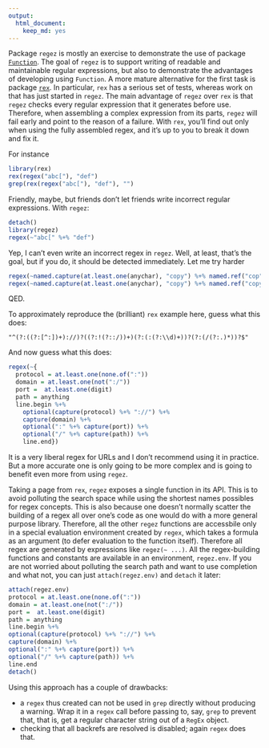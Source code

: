 ```yaml
---
output: 
  html_document: 
    keep_md: yes
---
```


Package `regez` is mostly an exercise to demonstrate the use of package [`Function`](https://github.com/piccolbo/Function). The goal  of `regez` is to support writing of readable and maintainable regular expressions, but also to demonstrate the advantages of developing using `Function`. A more mature alternative for the first task is package [`rex`](https://github.com/kevinushey/rex). In particular, `rex` has a serious set of tests, whereas work on that has just started in `regez`. The main advantage of `regez` over `rex` is that `regez` checks every regular expression that it generates before use. Therefore, when assembling a complex expression from its parts, `regez` will fail early and point to the reason of a failure. With `rex`, you'll find out only when using the fully assembled regex, and it's up to you to break it down and fix it.

For instance
```r
library(rex)
rex(regex("abc["), "def")
grep(rex(regex("abc["), "def"), "")
```

Friendly, maybe, but friends don't let friends write incorrect regular expressions. With `regez`:

```r
detach()
library(regez)
regex(~"abc[" %+% "def")
```

Yep, I can't even write an incorrect regex in `regez`. Well, at least, that's the goal, but if you do, it should be detected immediately. Let me try harder

```r
regex(~named.capture(at.least.one(anychar), "copy") %+% named.ref("cop"))
regex(~named.capture(at.least.one(anychar), "copy") %+% named.ref("copy"))
```

QED.

To approximately reproduce the (brilliant) `rex` example here, guess what this does:

```
"^(?:((?:[^:])+)://)?((?:!(?::/))+)(?:(:(?:\\d)+))?(?:(/(?:.)*))?$"
```

And now guess what this does:

```r
regex(~{
  protocol = at.least.one(none.of(":"))
  domain = at.least.one(not(":/"))
  port =  at.least.one(digit)
  path = anything
  line.begin %+%
    optional(capture(protocol) %+% "://") %+%
    capture(domain) %+%
    optional(":" %+% capture(port)) %+%
    optional("/" %+% capture(path)) %+%
    line.end})
```

It is a very liberal regex for URLs and I don't recommend using it in practice. But a  more accurate one is only going to be more complex and is going to benefit even more from using `regez`.

Taking a page from `rex`, `regez` exposes a single function in its API. This is to avoid polluting the search space while using the shortest names possibles for regex concepts. This is also because one doesn't normally scatter the building of a regex all over one's code as one would do with a more general purpose library. Therefore, all the other `regez` functions are accessbile only in a special evaluation environment created by `regex`, which takes a formula as an argument (to defer evaluation to the function itself). Therefore all regex are generated by expressions like `regez(~ ...)`. All the regex-building functions and constants are available in an environment, `regez.env`. If you are not worried about polluting the search path and want to use completion and what not, you can just `attach(regez.env)` and `detach` it later:


```r
attach(regez.env)
protocol = at.least.one(none.of(":"))
domain = at.least.one(not(":/"))
port =  at.least.one(digit)
path = anything
line.begin %+%
optional(capture(protocol) %+% "://") %+%
capture(domain) %+%
optional(":" %+% capture(port)) %+%
optional("/" %+% capture(path)) %+%
line.end
detach()
```

Using this approach has a couple of drawbacks: 

- a `regex` thus created can not be used in `grep` directly without producing  a warning. Wrap it in a `regex` call before passing to, say, `grep` to prevent that, that is, get a regular character string out of a `RegEx` object.
- checking that all backrefs are resolved is disabled; again `regex` does that.